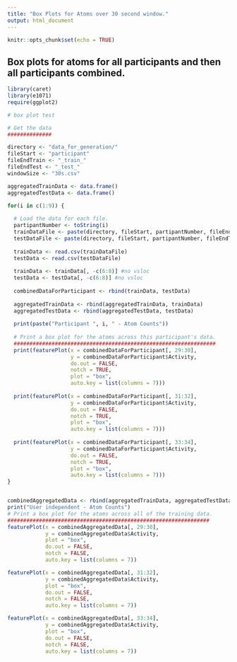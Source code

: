 ```yaml
---
title: "Box Plots for Atoms over 30 second window."
output: html_document
---
```


```r
knitr::opts_chunk$set(echo = TRUE)
```

## Box plots for atoms for all participants and then all participants combined.

```r
library(caret)
library(e1071)
require(ggplot2)

# box plot test

# Get the data
##############

directory <- "data_for_generation/"
fileStart <- "participant"
fileEndTrain <- "_train_"
fileEndTest <- "_test_"
windowSize <- "30s.csv"

aggregatedTrainData <- data.frame()
aggregatedTestData <- data.frame()

for(i in c(1:9)) { 
  
  # Load the data for each file.
  partipantNumber <- toString(i)
  trainDataFile <- paste(directory, fileStart, partipantNumber, fileEndTrain, windowSize, sep="")
  testDataFile <- paste(directory, fileStart, partipantNumber, fileEndTest, windowSize, sep="")
  
  trainData <- read.csv(trainDataFile)
  testData <- read.csv(testDataFile)
  
  trainData <- trainData[, -c(6:8)] #no vsloc
  testData <- testData[, -c(6:8)] #no vsloc
  
  combinedDataForParticipant <- rbind(trainData, testData)
  
  aggregatedTrainData <- rbind(aggregatedTrainData, trainData)
  aggregatedTestData <- rbind(aggregatedTestData, testData)
  
  print(paste("Participant ", i, " - Atom Counts"))
  
  # Print a box plot for the atoms across this participant's data.
  ################################################################
  print(featurePlot(x = combinedDataForParticipant[, 29:30],
                    y = combinedDataForParticipant$Activity,
                    do.out = FALSE,
                    notch = TRUE,
                    plot = "box",
                    auto.key = list(columns = 7)))
  
  print(featurePlot(x = combinedDataForParticipant[, 31:32],
                    y = combinedDataForParticipant$Activity,
                    do.out = FALSE,
                    notch = TRUE,
                    plot = "box",
                    auto.key = list(columns = 7)))
  
  print(featurePlot(x = combinedDataForParticipant[, 33:34],
                    y = combinedDataForParticipant$Activity,
                    do.out = FALSE,
                    notch = TRUE,
                    plot = "box",
                    auto.key = list(columns = 7)))
}


combinedAggregatedData <- rbind(aggregatedTrainData, aggregatedTestData)
print("User independent - Atom Counts")
# Print a box plot for the atoms across all of the training data.
################################################################
featurePlot(x = combinedAggregatedData[, 29:30],
            y = combinedAggregatedData$Activity,
            plot = "box",
            do.out = FALSE,
            notch = FALSE,
            auto.key = list(columns = 7))

featurePlot(x = combinedAggregatedData[, 31:32],
            y = combinedAggregatedData$Activity,
            plot = "box",
            do.out = FALSE,
            notch = FALSE,
            auto.key = list(columns = 7))

featurePlot(x = combinedAggregatedData[, 33:34],
            y = combinedAggregatedData$Activity,
            plot = "box",
            do.out = FALSE,
            notch = FALSE,
            auto.key = list(columns = 7))
```


















